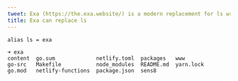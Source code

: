 ```yaml
---
tweet: Exa (https://the.exa.website/) is a modern replacement for ls written in Rust. You can alias it in your init scripts.
title: Exa can replace ls
---
```


```shell
alias ls = exa
```

```shell
➜ exa
content  go.sum             netlify.toml  packages   www
go-src   Makefile           node_modules  README.md  yarn.lock
go.mod   netlify-functions  package.json  sens8
```
